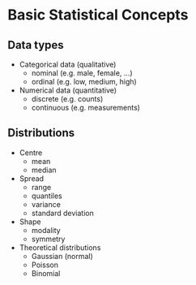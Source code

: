 # Basic Statistical Concepts {#stat-concepts}

## Data types

* Categorical data (qualitative)
    - nominal (e.g. male, female, ...)
    - ordinal (e.g. low, medium, high)
* Numerical data (quantitative)
    - discrete (e.g. counts)
    - continuous (e.g. measurements)

## Distributions

* Centre
    - mean
    - median
* Spread
    - range
    - quantiles
    - variance
    - standard deviation
* Shape
    - modality
    - symmetry
* Theoretical distributions
    - Gaussian (normal)
    - Poisson
    - Binomial